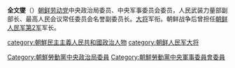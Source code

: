 '''全文燮'''（{{bd|1919年||1998年|12月|catIdx=Chon}}）[[朝鲜劳动党|朝鲜劳动党]]中央政治局委员、中央军事委员会委员，人民武装力量部副部长、最高人民会议常任委员会名誉副委员长。[[朝鲜民主主义人民共和国军官列表|大将]]军衔。朝鲜战争后曾担任[[朝鲜人民军第2军|朝鲜人民军第2军]]军长。

{{DEFAULTSORT:Chon}}
[[category:朝鮮民主主義人民共和國政治人物|category:朝鮮民主主義人民共和國政治人物]]
[[category:朝鲜人民军大将|category:朝鲜人民军大将]]
[[Category:朝鮮勞動黨中央政治局委員|Category:朝鮮勞動黨中央政治局委員]]
[[Category:朝鮮勞動黨中央軍事委員會委員|Category:朝鮮勞動黨中央軍事委員會委員]]